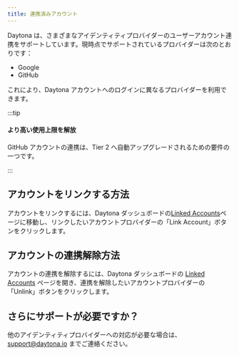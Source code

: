 ```yaml
---
title: 連携済みアカウント
---
```


Daytona は、さまざまなアイデンティティプロバイダーのユーザーアカウント連携をサポートしています。現時点でサポートされているプロバイダーは次のとおりです：

- Google
- GitHub

これにより、Daytona アカウントへのログインに異なるプロバイダーを利用できます。

:::tip

#### より高い使用上限を解放

GitHub アカウントの連携は、Tier 2 へ自動アップグレードされるための要件の一つです。

:::

## アカウントをリンクする方法

アカウントをリンクするには、Daytona ダッシュボードの[Linked Accounts](https://app.daytona.io/dashboard/user/linked-accounts)ページに移動し、リンクしたいアカウントプロバイダーの「Link Account」ボタンをクリックします。

## アカウントの連携解除方法

アカウントの連携を解除するには、Daytona ダッシュボードの [Linked Accounts](https://app.daytona.io/dashboard/user/linked-accounts) ページを開き、連携を解除したいアカウントプロバイダーの「Unlink」ボタンをクリックします。

## さらにサポートが必要ですか？

他のアイデンティティプロバイダーへの対応が必要な場合は、[support@daytona.io](mailto:support@daytona.io) までご連絡ください。
